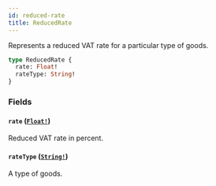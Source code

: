 ```yaml
---
id: reduced-rate
title: ReducedRate
---
```


Represents a reduced VAT rate for a particular type of goods.

```graphql
type ReducedRate {
  rate: Float!
  rateType: String!
}
```

### Fields

#### `rate` ([`Float!`](/developer/api-reference/scalars/float.mdx))

Reduced VAT rate in percent.

#### `rateType` ([`String!`](/developer/api-reference/scalars/string.mdx))

A type of goods.
